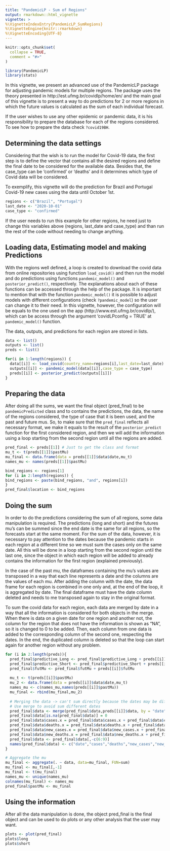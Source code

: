 ```yaml
---
title: "PandemicLP - Sum of Regions"
output: rmarkdown::html_vignette
vignette: >
%\VignetteIndexEntry{PandemicLP_SumRegions}
%\VignetteEngine{knitr::rmarkdown}
%\VignetteEncoding{UTF-8}
---
```

  
```r
knitr::opts_chunk$set(
  collapse = TRUE,
  comment = "#>"
)
```

```r
library(PandemicLP)
library(stats)
```

In this vignette, we present an advanced use of the PandemicLP package for adjusting pandemic models for multiple regions. The package uses the theory presented in http://est.ufmg.br/covidlp/home/en/ and the main goal of this vignette is to present a way to do predictions for 2 or more regions in which the future values is calculated as the sum of each individual forecast. 

If the user wishes to use any other epidemic or pandemic data, it is his responsibility to prepare the database for each of the regions considered. To see how to prepare the data check `?covid19BH`.

## Determining the data settings

Considering that the wish is to run the model for Covid-19 data, the first step is to define the vector that contains all the desired regions and define the final date to be considered for the available data. Besides that, the case_type can be 'confirmed' or 'deaths' and it determines which type of Covid data will be considered.

To exemplify, this vignette will do the prediction for Brazil and Portugal Covid-19 new cases using the data until October 1st.

```r
regions <- c("Brazil", "Portugal")
last_date <- "2020-10-01"
case_type <- "confirmed"
```

If the user needs to run this example for other regions, he need just to change this variables above (regions, last_date and case_type) and than run the rest of the code without needing to change anything.

## Loading data, Estimating model and making Predictions

With the regions well defined, a loop is created to download the covid data from online repositories using function `load_covid()` and then run the model and do predictions using functions `pandemic_model()` and `posterior_predict()`, respectively. The explanations about each of these functions can be accessed through the help of the package. It is important to mention that with the function `pandemic_model()` it is possible to adjust models with different configurations (check `?pandemic_model`) so the user can change it to their need. In this vignette, however, the configuration will be equals to the one used on the app (http://www.est.ufmg.br/covidlp/), which can be access through the argument 'covidLPconfig = TRUE' at `pandemic_model()` function. 

The data, outputs, and predictions for each region are stored in lists. 

```r
data <- list()
outputs <- list()
preds <- list()

for(i in 1:length(regions)) { 
  data[[i]] <- load_covid(country_name=regions[i],last_date=last_date)
  outputs[[i]] <- pandemic_model(data[[i]],case_type = case_type)
  preds[[i]] <- posterior_predict(outputs[[i]])
}

```


## Preparing the data 

After doing all the sums, we want the final object (pred_final) to be `pandemicPredicted` class and to contains the predictions, the data, the name of the regions considered, the type of case that it is been used, and the past and future mus. So, to make sure that the `pred_final` reflects all necessary format, we make it equals to the result of the `posterior_predict` function for the first considered region, and then we will add the information using a loop starting from the second region until all the regions are added.

```r
pred_final <- preds[[1]] # Just to get the class and format
mu_t <- t(preds[[1]]$pastMu)
mu_final <- data.frame(data = preds[[1]]$data$date,mu_t)
names_mu <- names(preds[[1]]$pastMu)

bind_regions <- regions[1]
for (i in 2:length(regions)) {
bind_regions <- paste(bind_regions, "and", regions[i])
}
pred_final$location <- bind_regions
```

## Doing the sum

In order to do the predictions considering the sum of all regions, some data manipulation is required. The predictions (long and short) and the futures mu's can be summed since the end date is the same for all regions, so the forecasts start at the same moment. For the sum of the data, however, it is necessary to pay attention to the dates because the pandemic starts in each region at a different time so we must sum the cases only on the same date. All this will be done in a loop starting from the second region until the last one, since the object in which each region will be added to already contains the information for the first region (explained previously).

In the case of the past mu, the dataframes containing the mu's values are transposed in a way that each line represents a date and the columns are the values of each mu. After adding the column with the date, the data frame for each region is combined in one only and, at the end of the loop, it is aggregated by date. The final dataframe must have the date column deleted and needs to me transposed again to stay in the original format.

To sum the covid data for each region, each data are merged by date in a way that all the information is considered for both objects in the merge. When there is data on a given date for one region and another not, the column for the region that does not have the information is shown as "NA", so it is changed to 0 to be added. Then, each column from one data is added to the corresponding column of the second one, respecting the dates. In the end, the duplicated column is deleted so that the loop can start again for another region without any problem. 

```r
for (i in 2:length(preds)){
  pred_final$predictive_Long <- pred_final$predictive_Long + preds[[i]]$predictive_Long
  pred_final$predictive_Short <- pred_final$predictive_Short + preds[[i]]$predictive_Short
  pred_final$futMu <- pred_final$futMu + preds[[i]]$futMu
  
  mu_t <- t(preds[[i]]$pastMu)
  mu_2 <- data.frame(data = preds[[i]]$data$date,mu_t)
  names_mu <- c(names_mu,names(preds[[i]]$pastMu))
  mu_final <- rbind(mu_final,mu_2)
  
  # Merging the data -> can't sum directly because the dates may be different
  # Use merge to avoid sum different dates
  pred_final$data <- merge(pred_final$data,preds[[i]]$data, by = "date", all = TRUE)
  pred_final$data[is.na(pred_final$data)] = 0
  pred_final$data$cases.x = pred_final$data$cases.x + pred_final$data$cases.y
  pred_final$data$deaths.x = pred_final$data$deaths.x + pred_final$data$deaths.y
  pred_final$data$new_cases.x = pred_final$data$new_cases.x + pred_final$data$new_cases.y
  pred_final$data$new_deaths.x = pred_final$data$new_deaths.x + pred_final$data$new_deaths.y
  pred_final$data <- pred_final$data[,-c(6:9)]
  names(pred_final$data) <- c("date","cases","deaths","new_cases","new_deaths")
}

# Aggregate the mu
mu_final <- aggregate(. ~ data, data=mu_final, FUN=sum)
mu_final <- mu_final[,-1]
mu_final <- t(mu_final)
names_mu <- unique(names_mu)
colnames(mu_final) <- names_mu
pred_final$pastMu <- mu_final
```

## Using the information

After all the data manipulation is done, the object pred_final is the final object and can be used to do plots or any other analysis that the user may want. 

```r
plots <- plot(pred_final)
plots$long
plots$short
```